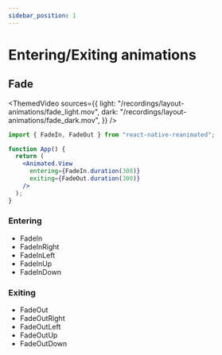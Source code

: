 ```yaml
---
sidebar_position: 1
---
```


# Entering/Exiting animations

## Fade

<Row>

<ThemedVideo
  sources={{
    light: "/recordings/layout-animations/fade_light.mov",
    dark: "/recordings/layout-animations/fade_dark.mov",
  }}
/>

```jsx
import { FadeIn, FadeOut } from "react-native-reanimated";

function App() {
  return (
    <Animated.View
      entering={FadeIn.duration(300)}
      exiting={FadeOut.duration(300)}
    />
  );
}
```

</Row>

<Row>
<div>

### Entering

- FadeIn
- FadeInRight
- FadeInLeft
- FadeInUp
- FadeInDown

</div>
<div>

### Exiting

- FadeOut
- FadeOutRight
- FadeOutLeft
- FadeOutUp
- FadeOutDown

</div>
</Row>
